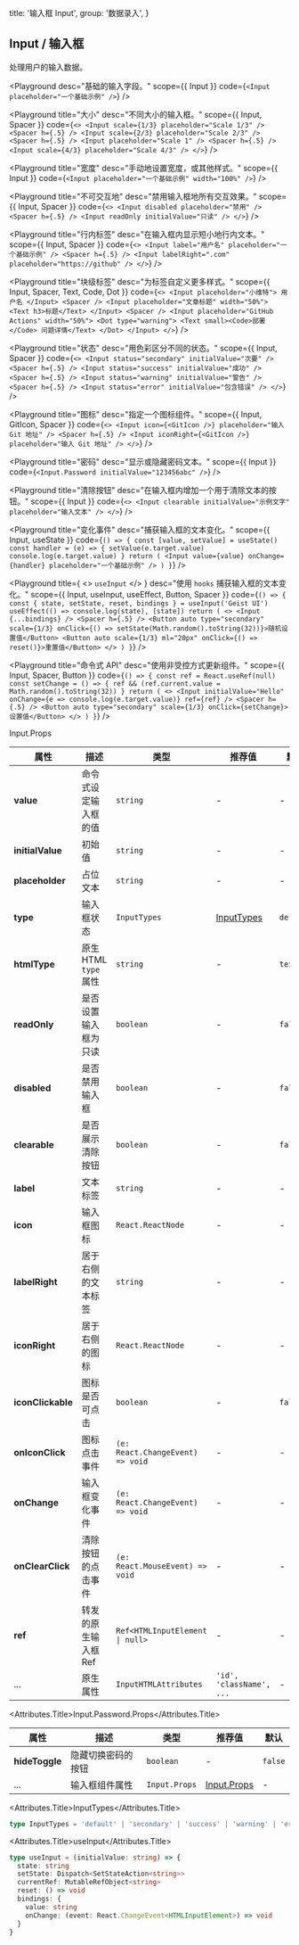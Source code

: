
  title: '输入框 Input',
  group: '数据录入',
}

## Input / 输入框

处理用户的输入数据。

<Playground
  desc="基础的输入字段。"
  scope={{ Input }}
  code={`
<Input placeholder="一个基础示例" />
`}
/>

<Playground
  title="大小"
  desc="不同大小的输入框。"
  scope={{ Input, Spacer }}
  code={`
<>
  <Input scale={1/3} placeholder="Scale 1/3" /> <Spacer h={.5} />
  <Input scale={2/3} placeholder="Scale 2/3" /> <Spacer h={.5} />
  <Input placeholder="Scale 1" /> <Spacer h={.5} />
  <Input scale={4/3} placeholder="Scale 4/3" />
</>
`}
/>

<Playground
  title="宽度"
  desc="手动地设置宽度，或其他样式。"
  scope={{ Input }}
  code={`
<Input placeholder="一个基础示例" width="100%" />
`}
/>

<Playground
  title="不可交互地"
  desc="禁用输入框地所有交互效果。"
  scope={{ Input, Spacer }}
  code={`
<>
  <Input disabled placeholder="禁用" />
  <Spacer h={.5} />
  <Input readOnly initialValue="只读" />
</>
`}
/>

<Playground
  title="行内标签"
  desc="在输入框内显示短小地行内文本。"
  scope={{ Input, Spacer }}
  code={`
<>
  <Input label="用户名" placeholder="一个基础示例" />
  <Spacer h={.5} />
  <Input labelRight=".com" placeholder="https://github" />
</>
`}
/>

<Playground
  title="块级标签"
  desc="为标签自定义更多样式。"
  scope={{ Input, Spacer, Text, Code, Dot }}
  code={`
<>
  <Input placeholder="小维特">
    用户名
  </Input>
  <Spacer />
  <Input placeholder="文章标题" width="50%">
    <Text h3>标题</Text>
  </Input>
  <Spacer />
  <Input placeholder="GitHub Actions" width="50%">
    <Dot type="warning">
      <Text small><Code>部署</Code> 问题详情</Text>
    </Dot>
  </Input>
</>
`}
/>

<Playground
  title="状态"
  desc="用色彩区分不同的状态。"
  scope={{ Input, Spacer }}
  code={`
<>
  <Input status="secondary" initialValue="次要" />
  <Spacer h={.5} />
  <Input status="success" initialValue="成功" />
  <Spacer h={.5} />
  <Input status="warning" initialValue="警告" />
  <Spacer h={.5} />
  <Input status="error" initialValue="包含错误" />
</>
`}
/>

<Playground
  title="图标"
  desc="指定一个图标组件。"
  scope={{ Input, GitIcon, Spacer }}
  code={`
<>
  <Input icon={<GitIcon />} placeholder="输入 Git 地址" />
  <Spacer h={.5} />
  <Input iconRight={<GitIcon />} placeholder="输入 Git 地址" />
</>
`}
/>

<Playground
  title="密码"
  desc="显示或隐藏密码文本。"
  scope={{ Input }}
  code={`
<Input.Password initialValue="123456abc" />
`}
/>

<Playground
  title="清除按钮"
  desc="在输入框内增加一个用于清除文本的按钮。"
  scope={{ Input }}
  code={`
<>
  <Input clearable initialValue="示例文字" placeholder="输入文本" />
</>
`}
/>

<Playground
  title="变化事件"
  desc="捕获输入框的文本变化。"
  scope={{ Input, useState }}
  code={`
() => {
  const [value, setValue] = useState()
  const handler = (e) => {
    setValue(e.target.value)
    console.log(e.target.value)
  }
  return (
    <Input value={value} onChange={handler} placeholder="一个基础示例" />
  )
}
`}
/>

<Playground
  title={
    <>
      <Code>useInput</Code>
    </>
  }
  desc="使用 `hooks` 捕获输入框的文本变化。"
  scope={{ Input, useInput, useEffect, Button, Spacer }}
  code={`
() => {
  const { state, setState, reset, bindings } = useInput('Geist UI')
  useEffect(() => console.log(state), [state])
  return (
    <>
      <Input {...bindings} />
      <Spacer h={.5} />
      <Button auto type="secondary" scale={1/3} onClick={() => setState(Math.random().toString(32))}>随机设置值</Button>
      <Button auto scale={1/3} ml="20px" onClick={() => reset()}>重置值</Button>
    </>
  )
}
`}
/>

<Playground
  title="命令式 API"
  desc="使用非受控方式更新组件。"
  scope={{ Input, Spacer, Button }}
  code={`
() => {
  const ref = React.useRef(null)
  const setChange = () => {
    ref && (ref.current.value = Math.random().toString(32))
  }
  return (
    <>
      <Input initialValue="Hello" onChange={e => console.log(e.target.value)} ref={ref} />
      <Spacer h={.5} />
      <Button auto type="secondary" scale={1/3} onClick={setChange}>设置值</Button>
    </>
  )
}
`}
/>

<Attributes edit="/pages/zh-cn/components/input.mdx">
<Attributes.Title>Input.Props</Attributes.Title>

| 属性              | 描述                  | 类型                                           | 推荐值                    | 默认      |
| ----------------- | --------------------- | ---------------------------------------------- | ------------------------- | --------- |
| **value**         | 命令式设定输入框的值  | `string`                                       | -                         | -         |
| **initialValue**  | 初始值                | `string`                                       | -                         | -         |
| **placeholder**   | 占位文本              | `string`                                       | -                         | -         |
| **type**          | 输入框状态            | `InputTypes`                                   | [InputTypes](#inputtypes) | `default` |
| **htmlType**      | 原生 HTML `type` 属性 | `string`                                       | -                         | `text`    |
| **readOnly**      | 是否设置输入框为只读  | `boolean`                                      | -                         | `false`   |
| **disabled**      | 是否禁用输入框        | `boolean`                                      | -                         | `false`   |
| **clearable**     | 是否展示清除按钮      | `boolean`                                      | -                         | `false`   |
| **label**         | 文本标签              | `string`                                       | -                         | -         |
| **icon**          | 输入框图标            | `React.ReactNode`                              | -                         | -         |
| **labelRight**    | 居于右侧的文本标签    | `string`                                       | -                         | -         |
| **iconRight**     | 居于右侧的图标        | `React.ReactNode`                              | -                         | -         |
| **iconClickable** | 图标是否可点击        | `boolean`                                      | -                         | `false`   |
| **onIconClick**   | 图标点击事件          | `(e: React.ChangeEvent) => void`               | -                         | -         |
| **onChange**      | 输入框变化事件        | `(e: React.ChangeEvent) => void`               | -                         | -         |
| **onClearClick**  | 清除按钮的点击事件    | `(e: React.MouseEvent) => void`                | -                         | -         |
| **ref**           | 转发的原生输入框 Ref  | <Code>Ref<HTMLInputElement &#124; null></Code> | -                         | -         |
| ...               | 原生属性              | `InputHTMLAttributes`                          | `'id', 'className', ...`  | -         |

<Attributes.Title>Input.Password.Props</Attributes.Title>

| 属性           | 描述               | 类型          | 推荐值                      | 默认    |
| -------------- | ------------------ | ------------- | --------------------------- | ------- |
| **hideToggle** | 隐藏切换密码的按钮 | `boolean`     | -                           | `false` |
| ...            | 输入框组件属性     | `Input.Props` | [Input.Props](#input.props) | -       |

<Attributes.Title>InputTypes</Attributes.Title>

```ts
type InputTypes = 'default' | 'secondary' | 'success' | 'warning' | 'error'
```

<Attributes.Title>useInput</Attributes.Title>

```ts
type useInput = (initialValue: string) => {
  state: string
  setState: Dispatch<SetStateAction<string>>
  currentRef: MutableRefObject<string>
  reset: () => void
  bindings: {
    value: string
    onChange: (event: React.ChangeEvent<HTMLInputElement>) => void
  }
}
```

</Attributes>

